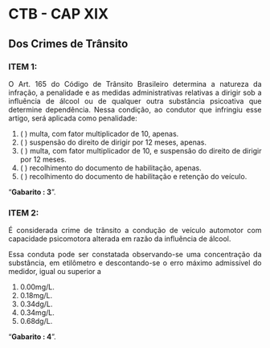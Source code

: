 
```{=html}
<style>
  body{text-align: justify}
</style>
```


::: progress
::: {.progress-bar style="width: 100%;"}
:::
:::
  
  
# CTB - CAP XIX
## Dos Crimes de Trânsito


### **ITEM 1:** 
  
O Art. 165 do Código de Trânsito Brasileiro determina a natureza da infração, a penalidade e as medidas administrativas relativas a dirigir sob a influência de álcool ou de qualquer outra substância psicoativa que determine dependência. Nessa condição, ao condutor que infringiu esse artigo, será aplicada como penalidade:

1. ( ) multa, com fator multiplicador de 10, apenas.
2. ( ) suspensão do direito de dirigir por 12 meses, apenas.
3. ( ) multa, com fator multiplicador de 10, e suspensão do direito de dirigir por 12 meses.
4. ( ) recolhimento do documento de habilitação, apenas.
5. ( ) recolhimento do documento de habilitação e retenção do
veículo.


::: {.callout-tip collapse="true"}
"**Gabarito :  3**".
:::


::: progress
::: {.progress-bar style="width: 100%;"}
:::
:::  
  
  

### **ITEM 2:**  
  
É considerada crime de trânsito a condução de veículo automotor com capacidade psicomotora alterada em razão da influência de álcool.

Essa conduta pode ser constatada observando-se uma
concentração da substância, em etilômetro e descontando-se o
erro máximo admissível do medidor, igual ou superior a  

1. 0.00mg/L.
2. 0.18mg/L.
3. 0.34dg/L.
4. 0.34mg/L.
5. 0.68dg/L.


::: {.callout-tip collapse="true"}
"**Gabarito :  4**".
:::


::: progress
::: {.progress-bar style="width: 100%;"}
:::
:::
